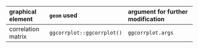 | graphical element  | `geom` used                | argument for further modification |
| :----------------- | :------------------------- | :-------------------------------- |
| correlation matrix | `ggcorrplot::ggcorrplot()` | `ggcorrplot.args`                 |
